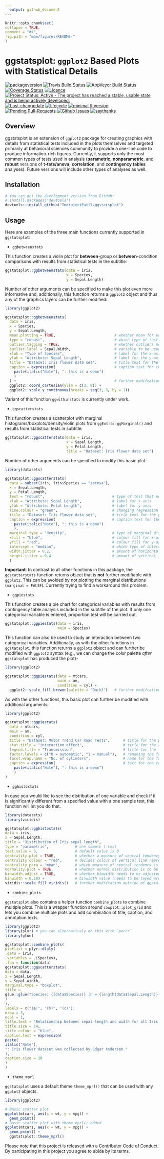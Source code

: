 ```yaml
---
  output: github_document
---
```


  <!-- README.md is generated from README.Rmd. Please edit that file -->

  ```r
knitr::opts_chunk$set(
  collapse = TRUE,
  comment = "#>",
  fig.path = "man/figures/README-"
)
```
# ggstatsplot: `ggplot2` Based Plots with Statistical Details

[![packageversion](https://img.shields.io/badge/Package%20version-0.0.1-orange.svg?style=flat-square)](commits/master)
[![Travis Build Status](https://travis-ci.org/IndrajeetPatil/ggstatsplot.svg?branch=master)](https://travis-ci.org/IndrajeetPatil/ggstatsplot) 
[![AppVeyor Build Status](https://ci.appveyor.com/api/projects/status/github/IndrajeetPatil/ggstatsplot?branch=master&svg=true)](https://ci.appveyor.com/project/IndrajeetPatil/ggstatsplot) 
[![Coverage Status](https://img.shields.io/codecov/c/github/IndrajeetPatil/ggstatsplot/master.svg)](https://codecov.io/github/IndrajeetPatil/ggstatsplot?branch=master)
[![Licence](https://img.shields.io/badge/licence-GPL--3-blue.svg)](https://www.gnu.org/licenses/gpl-3.0.en.html)
[![Project Status: Active - The project has reached a stable, usable state and is being actively developed.](http://www.repostatus.org/badges/latest/active.svg)](http://www.repostatus.org/#active)
[![Last-changedate](https://img.shields.io/badge/last%20change-`r gsub('-', '--', Sys.Date())`-yellowgreen.svg)](/commits/master)
[![lifecycle](https://img.shields.io/badge/lifecycle-experimental-orange.svg)](https://www.tidyverse.org/lifecycle/#experimental)
[![minimal R version](https://img.shields.io/badge/R%3E%3D-3.3.3-6666ff.svg)](https://cran.r-project.org/)
[![Pending Pull-Requests](http://githubbadges.herokuapp.com/IndrajeetPatil/ggstatsplot/pulls.svg?style=flat)](https://github.com/IndrajeetPatil/ggstatsplot/pulls)
[![Github Issues](http://githubbadges.herokuapp.com/IndrajeetPatil/ggstatsplot/issues.svg)](https://github.com/IndrajeetPatil/ggstatsplot/issues)
[![saythanks](http://i.imgur.com/L88apDa.png)](https://saythanks.io/to/IndrajeetPatil)

## Overview

ggstatsplot is an extension of `ggplot2` package for creating graphics with details from statistical tests included
in the plots themselves and targeted primarily at behavioral sciences community to provide a one-line code to produce information-rich figures. Currently, it supports only the most common types of tests used in analysis (**parametric**, **nonparametric**, and **robust** versions of **t-tets/anova**, **correlation**, and **contingency tables** analyses). 
Future versions will include other types of analyses as well.

## Installation

```r
# You can get the development version from GitHub:
# install.packages("devtools")
devtools::install_github("IndrajeetPatil/ggstatsplot")
```
## Usage

Here are examples of the three main functions currently supported in `ggstatsplot`:

* `ggbetweenstats`

This function creates a violin plot for **between**-group or **between**-condition comparisons with results from statistical tests in the subtitle:
```r
ggstatsplot::ggbetweenstats(data = iris, 
                            x = Species, 
                            y = Sepal.Length)
```

Number of other arguments can be specified to make this plot even more informative and, additionally, this function returns a `ggplot2` object and thus any of the graphics layers can be further modified:

```r
library(ggplot2)

ggstatsplot::ggbetweenstats(
  data = iris,
  x = Species,
  y = Sepal.Length,
  mean.plotting = TRUE,                           # whether mean for each group id to be displayed 
  type = "robust",                                # which type of test is to be run
  outlier.tagging = TRUE,                         # whether outliers need to be tagged
  outlier.label = Sepal.Width,                    # variable to be used for the outlier tag
  xlab = "Type of Species",                       # label for the x-axis variable
  ylab = "Attribute: Sepal Length",               # label for the y-axis variable
  title = "Dataset: Iris flower data set",        # title text for the plot
  caption = expression(                           # caption text for the plot 
    paste(italic("Note"), ": this is a demo")
    )
  ) +                                             # further modifcation outside of ggstatsplot
  ggplot2::coord_cartesian(ylim = c(3, 8)) + 
  ggplot2::scale_y_continuous(breaks = seq(3, 8, by = 1)) 
```

Variant of this function `ggwithinstats` is currently under work.

* `ggscatterstats`

This function creates a scatterplot with marginal histograms/boxplots/density/violin plots from `ggExtra::ggMarginal()` and results from statistical tests in subtitle:

```r
ggstatsplot::ggscatterstats(data = iris, 
                            x = Sepal.Length, 
                            y = Petal.Length,
                            title = "Dataset: Iris flower data set")
```

Number of other arguments can be specified to modify this basic plot-

```r
library(datasets)

ggstatsplot::ggscatterstats(
  data = subset(iris, iris$Species == "setosa"),
  x = Sepal.Length,
  y = Petal.Length,
  test = "robust",                               # type of test that needs to be run
  xlab = "Attribute: Sepal Length",              # label for x axis
  ylab = "Attribute: Petal Length",              # label for y axis 
  line.colour = "green",                         # changing regression line colour line
  title = "Dataset: Iris flower data set",       # title text for the plot
  caption = expression(                          # caption text for the plot
    paste(italic("Note"), ": this is a demo")
    ),
  marginal.type = "density",                     # type of marginal distribution to be displayed
  xfill = "blue",                                # colour fill for x-axis marginal distribution 
  yfill = "red",                                 # colour fill for y-axis marginal distribution
  intercept = "median",                          # which type of intercept line is to be displayed  
  width.jitter = 0.2,                            # amount of horizontal jitter for data points
  height.jitter = 0.4                            # amount of vertical jitter for data points
  ) 
```

**Important**: In contrast to all other functions in this package, the `ggscatterstats` function returns object that is **not** further modifiable with `ggplot2`. This can be avoided by not plotting the marginal distributions (`marginal = FALSE`). Currently trying to find a workaround this problem.

* `ggpiestats`

This function creates a pie chart for categorical variables with results from contingency table analysis included in the subtitle of the plot. If only one categorical variable is entered, proportion test will be carried out.

```r
ggstatsplot::ggpiestats(data = iris,
                        main = Species)
```

This function can also be used to study an interaction between two categorical variables. Additionally, as with the other functions in `ggstatsplot`, this function returns a `ggplot2` object and can further be modified with `ggplot2` syntax (e.g., we can change the color palette *after* `ggstatsplot` has produced the plot)-

```r
library(ggplot2)

ggstatsplot::ggpiestats(data = mtcars,
                        main = am,                
                        condition = cyl) +
  ggplot2::scale_fill_brewer(palette = "Dark2")   # further modifcation outside of ggstatsplot    
```

As with the other functions, this basic plot can further be modified with additional arguments:

```r
library(ggplot2)

ggstatsplot::ggpiestats(
  data = mtcars,
  main = am,
  condition = cyl,
  title = "Dataset: Motor Trend Car Road Tests",      # title for the plot
  stat.title = "interaction effect",                  # title for the results from Pearson's chi-squared test
  legend.title = "Transmission",                      # title for the legend
  factor.levels = c("0 = automatic", "1 = manual"),   # renaming the factor level names for main variable 
  facet.wrap.name = "No. of cylinders",               # name for the facetting variable
  caption = expression(                               # text for the caption
    paste(italic("Note"), ": this is a demo")
    )
) 
```

* `gghistostats`

In case you would like to see the distribution of one variable and check if it is significantly different from a specified value with a one sample test, this function will let you do that.


```r
library(datasets)
library(viridis)

ggstatsplot::gghistostats(
data = iris,
x = Sepal.Length,
title = "Distribution of Iris sepal length",
type = "parametric",            # one sample t-test
test.value = 3,                 # default value is 0
centrality.plot = TRUE,         # whether a measure of central tendency is to be plotted
centrality.colour = "red",      # decides colour of vertical line representing central tendency
centrality.para = "mean",       # which measure of central tendency is to be plotted
normality.plot = TRUE,          # whether normal distribution is to be overlayed on a histogram
binwidth.adjust = TRUE,         # whether binwidth needs to be adjusted
binwidth = 0.10) +              # binwidth value (needs to be toyed around with until you find the best one)
viridis::scale_fill_viridis()   # further modifcation outside of ggstatsplot
```


* `combine_plots`

`ggstatsplot` also contains a helper function `combine_plots` to combine multiple plots. This is a wrapper function around `cowplot::plot_grid` and lets you combine multiple plots and add combination of title, caption, and annotation texts.

```r
library(ggplot2)
library(plyr) # you can alternatively do this with `purrr`
library(glue)

ggstatsplot::combine_plots(
plotlist = plyr::dlply(
.data = iris,
.variables = .(Species),
.fun = function(data)
ggstatsplot::ggscatterstats(
data = data,
x = Sepal.Length,
y = Sepal.Width,
marginal.type = "boxplot",
title =
glue::glue("Species: {(data$Species)} (n = {length(data$Sepal.Length)})")
)
),
labels = c("(a)", "(b)", "(c)"),
nrow = 3,
ncol = 1,
title.text = "Relationship between sepal length and width for all Iris species",
title.size = 14,
title.colour = "blue",
caption.text = expression(
paste(
italic("Note"),
": Iris flower dataset was collected by Edgar Anderson."
),
caption.size = 10
)
)
```

* `theme_mprl`

`ggstatsplot` uses a default theme `theme_mprl()` that can be used with any `ggplot2` objects.

```r
library(ggplot2)

# Basic scatter plot
ggplot(mtcars, aes(x = wt, y = mpg)) + 
  geom_point()
# Basic scatter plot with theme_mprl() added
ggplot(mtcars, aes(x = wt, y = mpg)) + 
  geom_point() + 
  ggstatsplot::theme_mprl()

```

Please note that this project is released with a [Contributor Code of Conduct](.github/CODE_OF_CONDUCT.md). By participating in this project you agree to abide by its terms.
